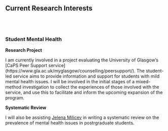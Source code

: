 <br>
<br>


## Current Research Interests

<br>
<br>

### Student Mental Health


**Research Project** <br>

I am currently involved in a project evaluating the University of Glasgow's [CaPS Peer Support service] (https://www.gla.ac.uk/myglasgow/counselling/peersupport/). The student-led service aims to provide information and support for students with mild mental health issues. I will be involved in the initial stages of a mixed-method investigation to collect the experiences of those involved with the service, and use this to facilitate and inform the upcoming expansion of the program.


**Systematic Review** <br>

I will also be assisting [Jelena Milicev](http://www.psy.gla.ac.uk/staff/?id=JM010) in writing a systematic review on the prevalence of mental health issues in postrgraduate students.
